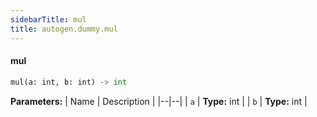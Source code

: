 ```yaml
---
sidebarTitle: mul
title: autogen.dummy.mul
---
```


<code class="doc-symbol doc-symbol-heading doc-symbol-function"></code>
#### mul

```python
mul(a: int, b: int) -> int
```

    

<b>Parameters:</b>
| Name | Description |
|--|--|
| `a` | **Type:** int |
| `b` | **Type:** int |

<br />